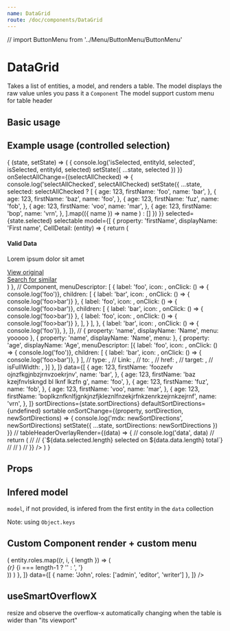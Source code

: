```yaml
---
name: DataGrid
route: /doc/components/DataGrid
---
```


// import ButtonMenu from '../Menu/ButtonMenu/ButtonMenu'




# DataGrid

Takes a list of entities, a model, and renders a table.
The model displays the raw value unles you pass it a `Component`
The model support custom menu for table header



## Basic usage


<Playground>
<ThemeProvider>
  <DataGrid
    resizable
    model={[
      { property: 'constructor', displayName: 'Main Constructor' },
      { property: 'model', displayName: 'Vehicule Model' },
      { property: 'application', displayName: 'Terrain' },
    ]}
    data={[
      { constructor: 'SpaceX', model: 'falcon', application: 'space' },
      { constructor: 'Tesla', model: 'model X', application: 'earth, mars' },
      { constructor: 'SpaceX', model: 'dragon', application: 'space' },
    ]}
  />
</ThemeProvider>
</Playground>


## Example usage (controlled selection)

<Playground>
<ThemeProvider>
  <WithState
    defaultState={{
      selected: ['bar', 'vrn'],
      sortDirections: [{ property: 'name' }, { property: 'firstName', sortDirection: 'ASC' }],
    }}
  >
    {
      (state, setState) => (
        <DataGrid
          useSmartOverflowX
          resizable
          propertyKey="name"
          onSelectionChange={(isSelected, entityId, selected) => {
            console.log('isSelected, entityId, selected', isSelected, entityId, selected)
            setState({ ...state, selected })
          }}
          onSelectAllChange={(selectAllChecked) => {
            console.log('selectAllChecked', selectAllChecked)
            setState({ ...state, selected: selectAllChecked ? [
            { age: 123, firstName: 'foo', name: 'bar', },
            { age: 123, firstName: 'baz', name: 'foo', },
            { age: 123, firstName: 'fuz', name: 'fob', },
            { age: 123, firstName: 'voo', name: 'mar', },
            { age: 123, firstName: 'bop', name: 'vrn', },
          ].map(({ name }) => name ) : [] })
          }}
          selected={state.selected}
          selectable
          model={[
            { property: 'firstName',
            displayName: 'First name',
            CellDetail: (entity) => {
              return (
                <div style={{ padding: '16px' }}>
                  <h4>Valid Data</h4>
                  <p>Lorem ipsum dolor sit amet</p>
                  <Flex style={{ justifyContent: 'flex-start', margin: '8px 0' }}>
                    <Circle style={{ margin: '0 8px' }} />
                    <Circle style={{ margin: '0 8px' }} />
                  </Flex>
                  <div><a href="#">View original</a></div>
                  <div><a href="#">Search for similar</a></div>
                </div>
              )
            },
            // Component,
            menuDescriptor: [
              {
                label: 'foo',
                icon: <Circle />,
                onClick: () => { console.log('foo')},
                children: [
                  { label: 'bar', icon: <Circle />, onClick: () => { console.log('foo>bar')} },
                  {
                    label: 'foo',
                    icon: <Circle />,
                    onClick: () => { console.log('foo>bar')},
                    children: [
                      { label: 'bar', icon: <Circle />, onClick: () => { console.log('foo>bar')} },
                      { label: 'foo', icon: <Circle />, onClick: () => { console.log('foo>bar')} },
                    ],
                  }
                ],
              },
              {
                label: 'bar',
                icon: <Circle />,
                onClick: () => { console.log('foo')},
              },
            ]},
            // { property: 'name', displayName: 'Name', menu: <ButtonMenu button={'≡'}>yooooo</ButtonMenu> },
            { property: 'name', displayName: 'Name', menu: <Flex style={{ padding: '8px', marginLeft: 'auto' }}><Star /></Flex> },
            {
              property: 'age',
              displayName: 'Age',
              menuDescriptor: [{
                label: 'foo',
                icon: <Circle />,
                onClick: () => { console.log('foo')},
                children: [
                  {
                    label: 'bar',
                    icon: <Circle />,
                    onClick: () => { console.log('foo>bar')},
                  }
                ],
                // type: ,
                // Link: ,
                // to: ,
                // href: ,
                // target: ,
                // isFullWidth: ,
              }]
            },
          ]}
          data={[
            { age: 123, firstName: 'foozefv ojnzfkgjnbzjrnvzoekrjnv', name: 'bar', },
            { age: 123, firstName: 'baz kzejfnvlskngd bl lknf lkzfn g', name: 'foo', },
            { age: 123, firstName: 'fuz', name: 'fob', },
            { age: 123, firstName: 'voo', name: 'mar', },
            { age: 123, firstName: 'boplkznfknlfjgnkjnzfjkleznlfnzekjrfnkzenrkzejrnkzejrnf', name: 'vrn', },
          ]}
          sortDirections={state.sortDirections}
          defaultSortDirections={undefined}
          sortable
          onSortChange={(property, sortDirection, newSortDirections) => {
            console.log('mdx: newSortDirections', newSortDirections)
            setState({ ...state, sortDirections: newSortDirections })
          }}
          // tableHeaderOverlayRender={(data) => {
          //   console.log('data', data)
          //   return (
          //     <Flex
          //       style={{
          //         position: 'absolute',
          //         top: 0,
          //         left: 0,
          //         right: 0,
          //         height: '36px',
          //         // bottom: 0,
          //         width: '100%',
          //         background: 'wheat',
          //       }}
          //     >
          //       {`${data.selected.length} selected on ${data.data.length} total`}
          //     </Flex>
          //   )
          // }}
        />
      )
    }
    </WithState>
    </ThemeProvider>
</Playground>


## Props

<Props of={DataGrid} />


## Infered model

`model`, if not provided, is infered from the first entity in the `data` collection

Note: using `Object.keys`


<Playground>
<ThemeProvider>
  <DataGrid
    data={[
      { constructor: 'SpaceX', model: 'falcon' },
      { constructor: 'Tesla', model: 'model X', foo: 'bar' },
    ]}
  />
  </ThemeProvider>
</Playground>



## Custom Component render + custom menu

<Playground>
  <ThemeProvider>
  <DataGrid
    model={[
      { 
        property: 'name',
        displayName: 'Name',
      },
      {
        property: 'roles',
        displayName: 'User groups',
        Component: (entity) => (
          entity.roles.map((r, i, { length }) => (
            <div>
              <i>{r}</i>
              {i === length-1 ? '' : ', '}
            </div>
          ))
        )
      },
    ]}
    data={[
      { name: 'John', roles: ['admin', 'editor', 'writer'] },
    ]}
  />
</ThemeProvider>
</Playground>




## useSmartOverflowX


resize and observe the overflow-x automatically changing when the table is wider than "its viewport"

<Playground>
  <ThemeProvider>
  <div
    style={{ whiteSpace: 'nowrap' }}
  >
  <DataGrid
    useSmartOverflowX
    data={[
      { constructor: 'SpaceX - $$$$$$$$$$$$$$$$', model: 'falcon  - $$$$$$$$$$$$$$$$', fooz: 'bar  - $$$$$$$$$$$$$$$$', foo: ' - $$$$$$$$$$$$$$$$', bar:  '- $$$$$$$$$$$$$$$$', baz: ' - $$$$$$$$$$$$$$$$' },
      { constructor: 'Tesla - $$$$$$$$$$$$$$$$', model: 'model X', fooz: 'bar  - $$$$$$$$$$$$$$$$', foo: ' - $$$$$$$$$$$$$$$$', bar:  '- $$$$$$$$$$$$$$$$', baz: ' - $$$$$$$$$$$$$$$$'  },
    ]}
  />
  </div>
  </ThemeProvider>
</Playground>
